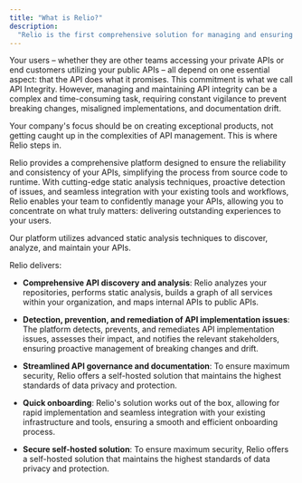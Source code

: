 ```yaml
---
title: "What is Relio?"
description:
  "Relio is the first comprehensive solution for managing and ensuring the integrety of your APIs from source code to runtime."
---
```


Your users – whether they are other teams accessing your private APIs or end customers utilizing your public APIs – all depend on one essential aspect: that the API does what it promises. This commitment is what we call API Integrity. However, managing and maintaining API integrity can be a complex and time-consuming task, requiring constant vigilance to prevent breaking changes, misaligned implementations, and documentation drift.

Your company's focus should be on creating exceptional products, not getting caught up in the complexities of API management. This is where Relio steps in.

Relio provides a comprehensive platform designed to ensure the reliability and consistency of your APIs, simplifying the process from source code to runtime. With cutting-edge static analysis techniques, proactive detection of issues, and seamless integration with your existing tools and workflows, Relio enables your team to confidently manage your APIs, allowing you to concentrate on what truly matters: delivering outstanding experiences to your users.


Our platform utilizes advanced static analysis techniques to discover, analyze, and maintain your APIs.

Relio delivers:

- **Comprehensive API discovery and analysis**: Relio analyzes your repositories, performs static analysis, builds a graph of all services within your organization, and maps internal APIs to public APIs.

- **Detection, prevention, and remediation of API implementation issues**: The platform detects, prevents, and remediates API implementation issues, assesses their impact, and notifies the relevant stakeholders, ensuring proactive management of breaking changes and drift.

- **Streamlined API governance and documentation**: To ensure maximum security, Relio offers a self-hosted solution that maintains the highest standards of data privacy and protection.

- **Quick onboarding**: Relio's solution works out of the box, allowing for rapid implementation and seamless integration with your existing infrastructure and tools, ensuring a smooth and efficient onboarding process.
- **Secure self-hosted solution**: To ensure maximum security, Relio offers a self-hosted solution that maintains the highest standards of data privacy and protection.

